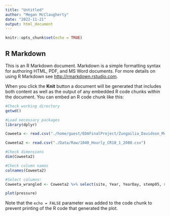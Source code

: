 ```yaml
---
title: "Untitled"
author: "Megan McClaugherty"
date: "2022-11-21"
output: html_document
---
```


```r
knitr::opts_chunk$set(echo = TRUE)
```

## R Markdown

This is an R Markdown document. Markdown is a simple formatting syntax for authoring HTML, PDF, and MS Word documents. For more details on using R Markdown see <http://rmarkdown.rstudio.com>.

When you click the **Knit** button a document will be generated that includes both content as well as the output of any embedded R code chunks within the document. You can embed an R code chunk like this:

```r
#Check working directory
getwd()

#Load necessary packages
library(dplyr)

Coweeta <- read.csv("./home/guest/EDAFinalProject/Zungailia_Davidson_McClaugherty/1040_Hourly_CR10_1_2080.csv")

Coweeta2 <- read.csv("./Data/Raw/1040_Hourly_CR10_1_2080.csv")

```

```r
#Check dimensions
dim(Coweeta2)

#Check column names
colnames(Coweeta2)

#Select columns:
Coweeta_wrangled <- Coweeta2 %>% select(site, Year, YearDay, stemp05, stemp20, atemp100, smois30, smois60)

```


```r
plot(pressure)
```

Note that the `echo = FALSE` parameter was added to the code chunk to prevent printing of the R code that generated the plot.
